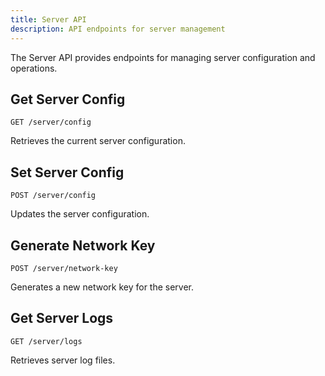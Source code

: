 ```yaml
---
title: Server API
description: API endpoints for server management
---
```


The Server API provides endpoints for managing server configuration and operations.

## Get Server Config

```http
GET /server/config
```

Retrieves the current server configuration.

## Set Server Config

```http
POST /server/config
```

Updates the server configuration.

## Generate Network Key

```http
POST /server/network-key
```

Generates a new network key for the server.

## Get Server Logs

```http
GET /server/logs
```

Retrieves server log files.
